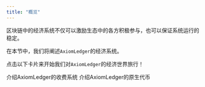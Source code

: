 ```yaml
---
title: "概览"
---
```


区块链中的经济系统不仅可以激励生态中的各方积极参与，也可以保证系统运行的稳定。

在本节中，我们将阐述`AxiomLedger`的经济系统。

点击以下卡片来开始我们对`AxiomLedger`的经济世界旅行！

<CardGroup cols={2}>
    <Card title="Gas" icon="square-1" href="./gas"> 介绍AxiomLedger的收费系统 </Card>
    <Card title="原生代币" icon="square-2" href="./coin"> 介绍AxiomLedger的原生代币 </Card>
</CardGroup>
